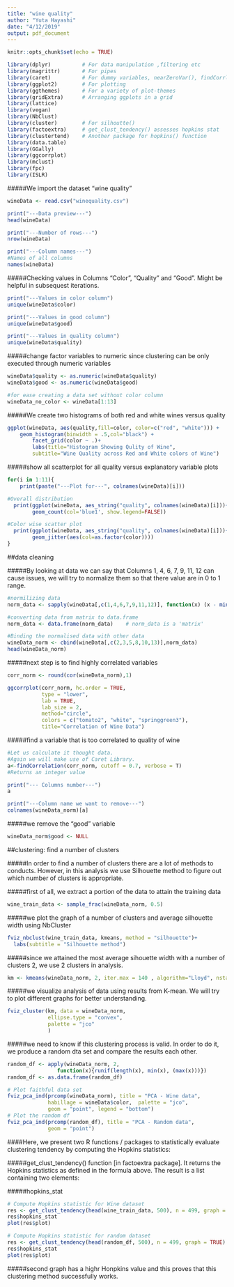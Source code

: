 ```yaml
---
title: "wine quality"
author: "Yuta Hayashi"
date: "4/12/2019"
output: pdf_document
---
```


```r
knitr::opts_chunk$set(echo = TRUE)
```

```r
library(dplyr)          # For data manipulation ,filtering etc
library(magrittr)       # For pipes
library(caret)          # For dummy variables, nearZeroVar(), findCorrleation()
library(ggplot2)        # For plotting
library(ggthemes)       # For a variety of plot-themes
library(gridExtra)      # Arranging ggplots in a grid
library(lattice)
library(vegan)
library(NbClust)
library(cluster)        # For silhoutte()
library(factoextra)     # get_clust_tendency() assesses hopkins stat
library(clustertend)    # Another package for hopkins() function
library(data.table)
library(GGally)
library(ggcorrplot)
library(mclust)
library(fpc)
library(ISLR)
```

#####We import the dataset "wine quality"
```r
wineData <- read.csv("winequality.csv")
```

```r
print("---Data preview---")
head(wineData)

print("---Number of rows---")
nrow(wineData)

print("---Column names---")
#Names of all columns
names(wineData)
```

#####Checking values in Columns "Color", "Quality" and "Good". Might be helpful in subsequest iterations.
```r
print("---Values in color column")
unique(wineData$color)

print("---Values in good column")
unique(wineData$good)

print("---Values in quality column")
unique(wineData$quality)
```

#####change factor variables to numeric since clustering can be only executed through numeric variables

```r
wineData$quality <- as.numeric(wineData$quality)
wineData$good <- as.numeric(wineData$good)

#for ease creating a data set without color column
wineData_no_color <- wineData[1:13]
```

#####We create two histograms of both red and white wines versus quality

```r
ggplot(wineData, aes(quality,fill=color, color=c("red", "white"))) +
    geom_histogram(binwidth = .5,col="black") +  
        facet_grid(color ~ .)+
        labs(title="Histogram Showing Qulity of Wine", 
        subtitle="Wine Quality across Red and White colors of Wine")
```

#####show all scatterplot for all quality versus explanatory variable plots
```r
for(i in 1:11){
    print(paste("---Plot for---", colnames(wineData)[i]))

#Overall distribution
  print(ggplot(wineData, aes_string("quality", colnames(wineData)[i]))+
        geom_count(col='blue1', show.legend=FALSE))

#Color wise scatter plot 
  print(ggplot(wineData, aes_string("quality", colnames(wineData)[i]))+
        geom_jitter(aes(col=as.factor(color))))
}
```

\newpage

##data cleaning


#####By looking at data we can say that Columns 1, 4, 6, 7, 9, 11, 12 can cause issues, we will try to normalize them so that there value are in 0 to 1 range.

```r
#normilizing data
norm_data <- sapply(wineData[,c(1,4,6,7,9,11,12)], function(x) (x - min(x))/(max(x) - min(x)))

#converting data from matrix to data.frame
norm_data <- data.frame(norm_data)    # norm_data is a 'matrix'

#Binding the normalised data with other data
wineData_norm <- cbind(wineData[,c(2,3,5,8,10,13)],norm_data)
head(wineData_norm)
```

\newpage

#####next step is to find highly correlated variables
```r
corr_norm <- round(cor(wineData_norm),1)
```

```r
ggcorrplot(corr_norm, hc.order = TRUE, 
           type = "lower", 
           lab = TRUE, 
           lab_size = 2, 
           method="circle", 
           colors = c("tomato2", "white", "springgreen3"), 
           title="Correlation of Wine Data")
```

#####find a variable that is too correlated to quality of wine
```r
#Let us calculate it thought data.
#Again we will make use of Caret Library.
a<-findCorrelation(corr_norm, cutoff = 0.7, verbose = T)
#Returns an integer value

print("--- Columns number---")
a

print("---Column name we want to remove---")
colnames(wineData_norm)[a]
```

#####we remove the "good" variable

```r
wineData_norm$good <- NULL
```

##clustering: find a number of clusters

#####In order to find a number of clusters there are a lot of methods to conducts. However, in this analysis we use Silhouette method to figure out which number of clusters is appropriate. 

#####first of all, we extract a portion of the data to attain the training data

```r
wine_train_data <- sample_frac(wineData_norm, 0.5)
```

#####we plot the graph of a number of clusters and average silhouette width using NbCluster

```r
fviz_nbclust(wine_train_data, kmeans, method = "silhouette")+
  labs(subtitle = "Silhouette method")
```

#####since we attained the most average sihouette width with a number of clusters 2, we use 2 clusters in analysis.

```r
km <- kmeans(wineData_norm, 2, iter.max = 140 , algorithm="Lloyd", nstart=100)
```

#####we visualize analysis of data using results from K-mean. We will try to plot different graphs for better understanding.


```r
fviz_cluster(km, data = wineData_norm,
             ellipse.type = "convex",
             palette = "jco"
             )
```

#####we need to know if this clustering process is valid. In order to do it, we produce a random dta set and compare the results each other.

```r
random_df <- apply(wineData_norm, 2, 
                function(x){runif(length(x), min(x), (max(x)))})
random_df <- as.data.frame(random_df)
```

```r
# Plot faithful data set
fviz_pca_ind(prcomp(wineData_norm), title = "PCA - Wine data", 
             habillage = wineData$color,  palette = "jco",
             geom = "point", legend = "bottom")
# Plot the random df
fviz_pca_ind(prcomp(random_df), title = "PCA - Random data", 
             geom = "point")
```

####Here, we present two R functions / packages to statistically evaluate clustering tendency by computing the Hopkins statistics:

#####get_clust_tendency() function [in factoextra package]. It returns the Hopkins statistics as defined in the formula above. The result is a list containing two elements:

#####hopkins_stat

```r
# Compute Hopkins statistic for Wine dataset
res <- get_clust_tendency(head(wine_train_data, 500), n = 499, graph = TRUE)
res$hopkins_stat
plot(res$plot)
```

```r
# Compute Hopkins statistic for random dataset
res <- get_clust_tendency(head(random_df, 500), n = 499, graph = TRUE)
res$hopkins_stat
plot(res$plot)
```

#####second graph has a highr Honpkins value and this proves that this clustering method successfully works.

